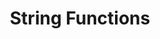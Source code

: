 ---
id: "php_tf_med_004"
questionType: "TRUE_FALSE"
title: "String Functions"
statement: "The str_replace() function modifies the original string directly."
difficulty: "MEDIUM"
category: "PHP"
correctAnswer: false
explanation: "str_replace() returns a new string; it does not modify the original."
---